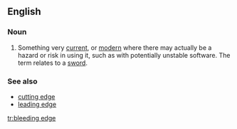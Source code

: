 ==English==
{{wikipedia}}

===Noun===
{{en-noun|head=[[bleeding]] [[edge]]}}

# {{context|idiomatic|lang=en}} Something very [[current]], or [[modern]] where there may actually be a hazard or risk in using it, such as with potentially unstable software. The term relates to a [[sword]].

===See also===
* [[cutting edge]]
* [[leading edge]]

[[tr:bleeding edge]]